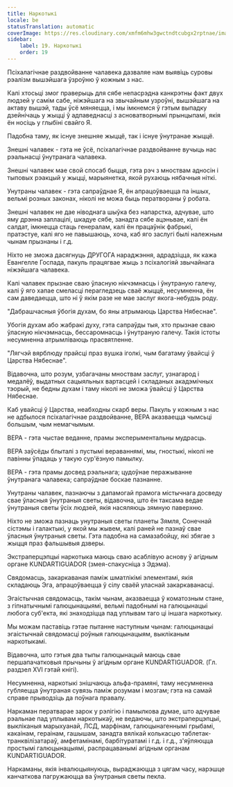```yaml
---
title: Наркотыкі
locale: be
statusTranslation: automatic
coverImage: https://res.cloudinary.com/xmfm6mhw3gwctndtcubgx2rptnae/image/upload/v1741354419/small_cover_la_gran_rebelion_28716e29d2.webp
sidebar:
    label: 19. Наркотыкі
    order: 19
---
```

Псіхалагічнае раздвойванне чалавека дазваляе нам выявіць суровы рэалізм вышэйшага ўзроўню ў кожным з нас.

Калі хтосьці змог праверыць для сябе непасрэдна канкрэтны факт двух людзей у самім сабе, ніжэйшага на звычайным узроўні, вышэйшага на актаву вышэй, тады ўсё мяняецца, і мы імкнемся ў гэтым выпадку дзейнічаць у жыцці ў адпаведнасці з асноватворнымі прынцыпамі, якія ён носіць у глыбіні свайго Я.

Падобна таму, як існуе знешняе жыццё, так і існуе ўнутранае жыццё.

Знешні чалавек - гэта не ўсё, псіхалагічнае раздвойванне вучыць нас рэальнасці ўнутранага чалавека.

Знешні чалавек мае свой спосаб быцця, гэта рэч з мноствам адносін і тыповых рэакцый у жыцці, марыянетка, якой рухаюць нябачныя ніткі.

Унутраны чалавек - гэта сапраўднае Я, ён апрацоўваецца па іншых, вельмі розных законах, ніколі не можа быць ператвораны ў робата.

Знешні чалавек не дае ніводнага шыўка без напарстка, адчувае, што яму дрэнна заплацілі, шкадуе сябе, занадта сябе ацэньвае, калі ён салдат, імкнецца стаць генералам, калі ён працаўнік фабрыкі, пратэстуе, калі яго не павышаюць, хоча, каб яго заслугі былі належным чынам прызнаны і г.д.

Ніхто не зможа дасягнуць ДРУГОГА нараджэння, адрадзіцца, як кажа Евангелле Госпада, пакуль працягвае жыць з псіхалогіяй звычайнага ніжэйшага чалавека.

Калі чалавек прызнае сваю ўласную нікчэмнасць і ўнутраную галечу, калі ў яго хапае смеласці перагледзець сваё жыццё, несумненна, ён сам даведаецца, што ні ў якім разе не мае заслуг якога-небудзь роду.

"Дабрашчасныя ўбогія духам, бо яны атрымаюць Царства Нябеснае".

Убогія духам або жабракі духу, гэта сапраўды тыя, хто прызнае сваю ўласную нікчэмнасць, бессаромнасць і ўнутраную галечу. Такія істоты несумненна атрымліваюць прасвятленне.

"Лягчэй вярблюду прайсці праз вушка іголкі, чым багатаму ўвайсці ў Царства Нябеснае".

Відавочна, што розум, узбагачаны мноствам заслуг, узнагарод і медалёў, выдатных сацыяльных вартасцей і складаных акадэмічных тэорый, не бедны духам і таму ніколі не зможа ўвайсці ў Царства Нябеснае.

Каб увайсці ў Царства, неабходны скарб веры. Пакуль у кожным з нас не адбылося псіхалагічнае раздвойванне, ВЕРА аказваецца чымсьці большым, чым немагчымым.

ВЕРА - гэта чыстае веданне, прамы эксперыментальны мудрасць.

ВЕРА заўсёды блыталі з пустымі вераваннямі, мы, гностыкі, ніколі не павінны ўпадаць у такую сур'ёзную памылку.

ВЕРА - гэта прамы досвед рэальнага; цудоўнае перажыванне ўнутранага чалавека; сапраўднае боскае пазнанне.

Унутраны чалавек, пазнаючы з дапамогай прамога містычнага досведу свае ўласныя ўнутраныя светы, відавочна, што ён таксама ведае ўнутраныя светы ўсіх людзей, якія насяляюць зямную паверхню.

Ніхто не зможа пазнаць унутраныя светы планеты Зямля, Сонечнай сістэмы і галактыкі, у якой мы жывем, калі раней не пазнаў свае ўласныя ўнутраныя светы. Гэта падобна на самазабойцу, які збягае з жыцця праз фальшывыя дзверы.

Экстраперцэпцыі наркотыка маюць сваю асаблівую аснову ў агідным органе KUNDARTIGUADOR (змея-спакусніца з Эдэма).

Свядомасць, закаркаваная паміж шматлікімі элементамі, якія складаюць Эга, апрацоўваецца ў сілу сваёй уласнай закаркаванасці.

Эгаістычная свядомасць, такім чынам, аказваецца ў коматозным стане, з гіпнатычнымі галюцынацыямі, вельмі падобнымі на галюцынацыі любога суб'екта, які знаходзіцца пад уплывам таго ці іншага наркотыку.

Мы можам паставіць гэтае пытанне наступным чынам: галюцынацыі эгаістычнай свядомасці роўныя галюцынацыям, выкліканым наркотыкамі.

Відавочна, што гэтыя два тыпы галюцынацый маюць свае першапачатковыя прычыны ў агідным органе KUNDARTIGUADOR. (Гл. раздзел XVI гэтай кнігі).

Несумненна, наркотыкі знішчаюць альфа-прамяні, таму несумненна губляецца ўнутраная сувязь паміж розумам і мозгам; гэта на самай справе прыводзіць да поўнага правалу.

Наркаман ператварае зарок у рэлігію і памылкова думае, што адчувае рэальнае пад уплывам наркотыкаў, не ведаючы, што экстраперцэпцыі, выкліканыя марыхуанай, ЛСД, марфінам, галюцынагеннымі грыбамі, какаінам, гераінам, гашышам, занадта вялікай колькасцю таблетак-транквілізатараў, амфетамінамі, барбітуратамі і г.д. і г.д., з'яўляюцца простымі галюцынацыямі, распрацаванымі агідным органам KUNDARTIGUADOR.

Наркаманы, якія інвалюцыянуюць, выраджаюцца з цягам часу, нарэшце канчаткова пагружаюцца ва ўнутраныя светы пекла.

